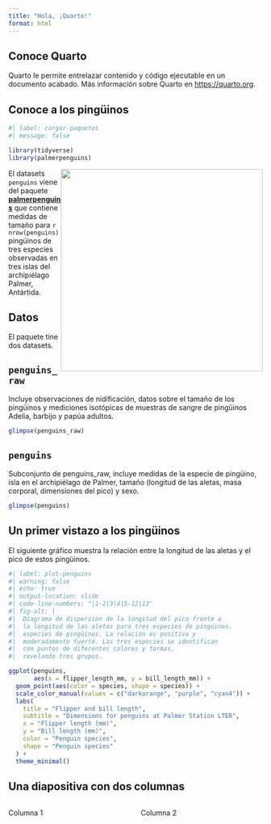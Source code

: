 ```yaml
---
title: "Hola, ¡Quarto!"
format: html
---
```


## Conoce Quarto

Quarto le permite entrelazar contenido y código ejecutable en un documento acabado. Más información sobre Quarto en <https://quarto.org>.

## Conoce a los pingüinos

```r
#| label: cargar-paquetes
#| message: false

library(tidyverse)
library(palmerpenguins)
```

![](images/lter_penguins.png){style="float: right;" fig-alt="Three species of penguins: Chinstrap, Gentoo, Adelie." width="400"}

El datasets `penguins` viene del paquete [**palmerpenguins**](https://allisonhorst.github.io/palmerpenguins "palmerpenguins R package") que contiene medidas de tamaño para `r nrow(penguins)` pingüinos de tres especies observadas en tres islas del archipiélago Palmer, Antártida.

## Datos

El paquete tine dos datasets.

::: panel-tabset
## `penguins_raw`

Incluye observaciones de nidificación, datos sobre el tamaño de los pingüinos y mediciones isotópicas de muestras de sangre de pingüinos Adelia, barbijo y papúa adultos.

```r
glimpse(penguins_raw)
```

## `penguins`

Subconjunto de penguins_raw, incluye medidas de la especie de pingüino, isla en el archipiélago de Palmer, tamaño (longitud de las aletas, masa corporal, dimensiones del pico) y sexo.

```r
glimpse(penguins)
```
:::

## Un primer vistazo a los pingüinos

El siguiente gráfico muestra la relación entre la longitud de las aletas y el pico de estos pingüinos.

```r
#| label: plot-penguins
#| warning: false
#| echo: true
#| output-location: slide
#| code-line-numbers: "|1-2|3|4|5-12|13"
#| fig-alt: |
#|  Diagrama de dispersión de la longitud del pico frente a 
#|  la longitud de las aletas para tres especies de pingüinos. 
#|  especies de pingüinos. La relación es positiva y 
#|  moderadamente fuerte. Las tres especies se identifican  
#|  con puntos de diferentes colores y formas, 
#|  revelando tres grupos.

ggplot(penguins, 
       aes(x = flipper_length_mm, y = bill_length_mm)) +
  geom_point(aes(color = species, shape = species)) +
  scale_color_manual(values = c("darkorange", "purple", "cyan4")) +
  labs(
    title = "Flipper and bill length",
    subtitle = "Dimensions for penguins at Palmer Station LTER",
    x = "Flipper length (mm)", 
    y = "Bill length (mm)",
    color = "Penguin species", 
    shape = "Penguin species"
  ) +
  theme_minimal()
```

## Una diapositiva con dos columnas

::: columns
::: {.column width="50%"}
Columna 1
:::

::: {.column width="50%"}
Columna 2
:::
:::
